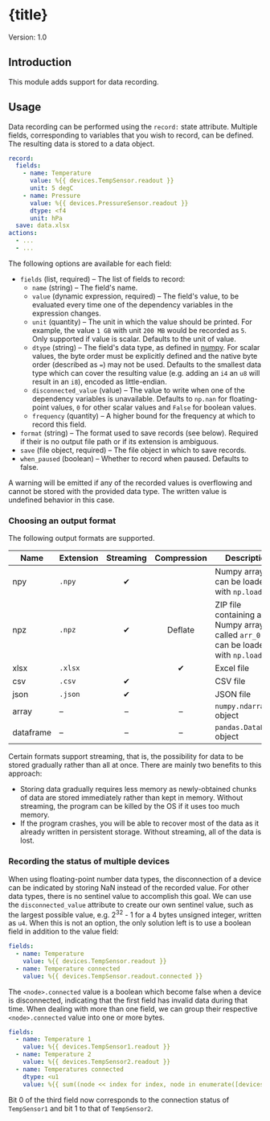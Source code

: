 


# {title}

Version: 1.0


## Introduction

This module adds support for data recording.


## Usage

Data recording can be performed using the `record:` state attribute. Multiple fields, corresponding to variables that you wish to record, can be defined. The resulting data is stored to a data object.

```yml
record:
  fields:
    - name: Temperature
      value: %{{ devices.TempSensor.readout }}
      unit: 5 degC
    - name: Pressure
      value: %{{ devices.PressureSensor.readout }}
      dtype: <f4
      unit: hPa
  save: data.xlsx
actions:
  - ...
  - ...
```

The following options are available for each field:

- `fields` (list, required) – The list of fields to record:
  - `name` (string) – The field's name.
  - `value` (dynamic expression, required) – The field's value, to be evaluated every time one of the dependency variables in the expression changes.
  - `unit` (quantity) – The unit in which the value should be printed. For example, the value `1 GB` with unit `200 MB` would be recorded as `5`. Only supported if value is scalar. Defaults to the unit of value.
  - `dtype` (string) – The field's data type, as defined in [numpy](https://numpy.org/doc/stable/reference/arrays.dtypes.html). For scalar values, the byte order must be explicitly defined and the native byte order (described as `=`) may not be used. Defaults to the smallest data type which can cover the resulting value (e.g. adding an `i4` an `u8` will result in an `i8`), encoded as little-endian.
  - `disconnected_value` (value) – The value to write when one of the dependency variables is unavailable. Defaults to `np.nan` for floating-point values, `0` for other scalar values and `False` for boolean values.
  - `frequency` (quantity) – A higher bound for the frequency at which to record this field.
- `format` (string) – The format used to save records (see below). Required if their is no output file path or if its extension is ambiguous.
- `save` (file object, required) – The file object in which to save records.
- `when_paused` (boolean) – Whether to record when paused. Defaults to false.

A warning will be emitted if any of the recorded values is overflowing and cannot be stored with the provided data type. The written value is undefined behavior in this case.


### Choosing an output format

The following output formats are supported.

| Name      | Extension | Streaming | Compression | Description                                                                               |
|-----------|-----------|:---------:|:-----------:|-------------------------------------------------------------------------------------------|
| npy       | `.npy`    |     ✔     |             | Numpy array file, can be loaded with `np.load()`                                          |
| npz       | `.npz`    |     ✔     |   Deflate   | ZIP file containing a Numpy array file called `arr_0.npy`, can be loaded with `np.load()` |
| xlsx      | `.xlsx`   |           |      ✔      | Excel file                                                                                |
| csv       | `.csv`    |     ✔     |             | CSV file                                                                                  |
| json      | `.json`   |     ✔     |             | JSON file                                                                                 |
| array     | –         |     –     |      –      | `numpy.ndarray` object                                                                    |
| dataframe | –         |     –     |      –      | `pandas.DataFrame` object                                                                 |

Certain formats support streaming, that is, the possibility for data to be stored gradually rather than all at once. There are mainly two benefits to this approach:

- Storing data gradually requires less memory as newly-obtained chunks of data are stored immediately rather than kept in memory. Without streaming, the program can be killed by the OS if it uses too much memory.
- If the program crashes, you will be able to recover most of the data as it already written in persistent storage. Without streaming, all of the data is lost.


### Recording the status of multiple devices

When using floating-point number data types, the disconnection of a device can be indicated by storing NaN instead of the recorded value. For other data types, there is no sentinel value to accomplish this goal. We can use the `disconnected_value` attribute to create our own sentinel value, such as the largest possible value, e.g. 2<sup>32</sup> - 1 for a 4 bytes unsigned integer, written as `u4`. When this is not an option, the only solution left is to use a boolean field in addition to the value field:

```yml
fields:
  - name: Temperature
    value: %{{ devices.TempSensor.readout }}
  - name: Temperature connected
    value: %{{ devices.TempSensor.readout.connected }}
```

The `<node>.connected` value is a boolean which become false when a device is disconnected, indicating that the first field has invalid data during that time. When dealing with more than one field, we can group their respective `<node>.connected` value into one or more bytes.

```yml
fields:
  - name: Temperature 1
    value: %{{ devices.TempSensor1.readout }}
  - name: Temperature 2
    value: %{{ devices.TempSensor2.readout }}
  - name: Temperatures connected
    dtype: <u1
    value: %{{ sum((node << index for index, node in enumerate([devices.TempSensor1.readout.connected, devices.TempSensor2.readout.connected]))) }}
```

Bit 0 of the third field now corresponds to the connection status of `TempSensor1` and bit 1 to that of `TempSensor2`.
